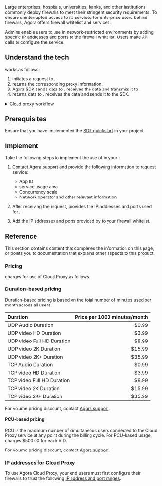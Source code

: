 
Large enterprises, hospitals, universities, banks, and other institutions commonly deploy firewalls to meet their stringent security requirements. To ensure uninterrupted access to its services for enterprise users behind firewalls, Agora offers firewall whitelist and <Vg k="CP" /> services.

Admins enable users to use <Vpd k="SDK" /> in network-restricted environments by adding specific IP addresses and ports to the firewall whitelist. Users make API calls to configure the <Vg k="CP" /> service.

<PlatformWrapper notAllowed="react-js">

## Understand the tech

<Vg k="CP" /> works as follows:

1. <Vpd k="SDK" /> initiates a request to <Vg k="CP" />.
1. <Vg k="CP" /> returns the corresponding proxy information.
1. Agora SDK sends data to <Vg k="CP" />. <Vg k="CP" /> receives the data and transmits it to <Vg k="AGORA_BACKEND"/>.
1. <Vg k="SDRTN"/> returns data to <Vg k="CP" />. <Vg k="CP" /> receives the data and sends it to the SDK.

<details>
<summary>Cloud proxy workflow</summary>

![](/images/rtc-sdk/cloud-proxy-tech.svg)
</details>

## Prerequisites

Ensure that you have implemented the [SDK quickstart](/realtime-communication/get-started/get-started-sdk) in your project.

## Implement <Vg k="CP" />

<PlatformWrapper notAllowed="web, react-js">

Take the following steps to implement the use of <Vg k="CP" /> in your <Vpl k="CLIENT" />:

1. Contact [Agora support](mailto:support@agora.io) and provide the following information to request <Vg k="CP" /> service:
    - App ID
    - <Vg k="CP" /> service usage area
    - Concurrency scale
    - Network operator and other relevant information

2. After receiving the request, <Vg k="COMPANY" /> provides the IP addresses and ports used for <Vg k="CP" />.

3. Add the IP addresses and ports provided by <Vg k="COMPANY" /> to your firewall whitelist.

</PlatformWrapper>

<ProjectImplement/>

## Reference
This section contains content that completes the information on this page, or points you to documentation that explains other aspects to this product.

### Pricing

<Vg k="COMPANY" /> charges for use of Cloud Proxy as follows.

### Duration-based pricing

Duration-based pricing is based on the total number of minutes used per month across all users.

| Duration | Price per 1000 minutes/month |
|:-----------------------|-----------------------------:|
| UDP Audio Duration     | $0.99 |
| UDP video HD Duration  | $3.99​ |
| UDP video Full HD Duration | $8.99 |
| UDP video 2K Duration  | $15.99​ |
| UDP video 2K+ Duration | $35.99 |
| TCP Audio Duration     | ​$0.99 |
| TCP video HD Duration  | $3.99​ |
| TCP video Full HD Duration | $8.99 |
| TCP video 2K Duration  | $15.99​ |
| TCP video 2K+ Duration | $35.99 |

For volume pricing discount, contact [Agora support](mailto:support@agora.io).

#### PCU-based pricing

PCU is the maximum number of simultaneous users connected to the Cloud Proxy service at any point during the billing cycle. For PCU-based usage, <Vg k="COMPANY" /> charges $500.00 for each VID. 

For volume pricing discount, contact [Agora support](mailto:support@agora.io).

### IP addresses for Cloud Proxy

To use Agora Cloud Proxy, your end users must first configure their firewalls to trust the following [IP address and port ranges](../reference/cloud-proxy-allowed-ips).

<Reference/>

</PlatformWrapper>
<PlatformWrapper platform="react-js">
<NotAvailable />
</PlatformWrapper>